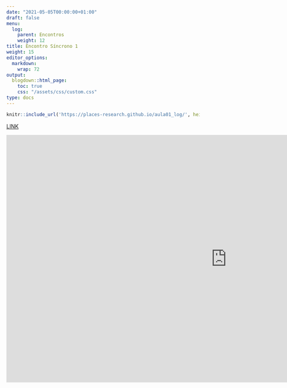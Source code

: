 ---
date: "2021-05-05T00:00:00+01:00"
draft: false
menu:
  log:
    parent: Encontros
    weight: 12
title: Encontro Síncrono 1
weight: 15
editor_options: 
  markdown: 
    wrap: 72
output: 
  blogdown::html_page:
    toc: true
    css: "/assets/css/custom.css"
type: docs
---


```{r echo=FALSE, message=FALSE, warning=FALSE}
knitr::include_url('https://places-research.github.io/aula01_log/', height = "400px")
```

[LINK](https://places-research.github.io/aula01_log/)

<iframe width="1147" height="645" src="https://www.youtube.com/embed/UQ4geYWHAgg" title="YouTube video player" frameborder="0" allow="accelerometer; autoplay; clipboard-write; encrypted-media; gyroscope; picture-in-picture" allowfullscreen></iframe>
